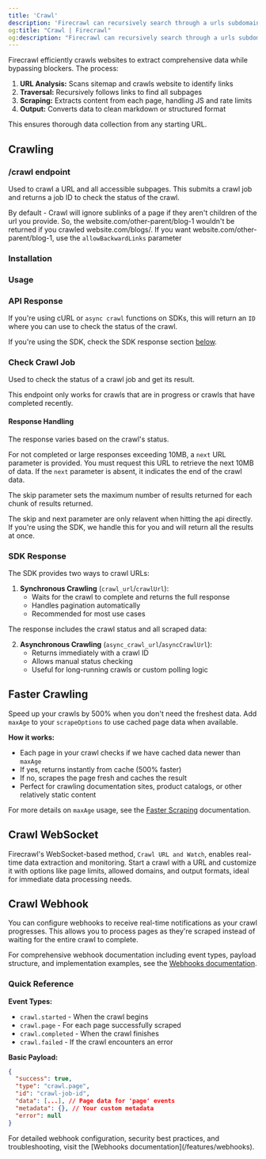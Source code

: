 ```yaml
---
title: 'Crawl'
description: 'Firecrawl can recursively search through a urls subdomains, and gather the content'
og:title: "Crawl | Firecrawl"
og:description: "Firecrawl can recursively search through a urls subdomains, and gather the content"
---
```



Firecrawl efficiently crawls websites to extract comprehensive data while bypassing blockers. The process:

1. **URL Analysis:** Scans sitemap and crawls website to identify links
2. **Traversal:** Recursively follows links to find all subpages
3. **Scraping:** Extracts content from each page, handling JS and rate limits
4. **Output:** Converts data to clean markdown or structured format

This ensures thorough data collection from any starting URL.


## Crawling


### /crawl endpoint

Used to crawl a URL and all accessible subpages. This submits a crawl job and returns a job ID to check the status of the crawl.


<Warning>By default - Crawl will ignore sublinks of a page if they aren't children of the url you provide. So, the website.com/other-parent/blog-1 wouldn't be returned if you crawled website.com/blogs/. If you want website.com/other-parent/blog-1, use the `allowBackwardLinks` parameter</Warning>


### Installation 

<CodeGroup>

<InstallationPython />
<InstallationNode />
<InstallationGo />
<InstallationRust />

</CodeGroup>

### Usage

<CodeGroup>

<CrawlPython />
<CrawlNode />
<CrawlGo />
<CrawlRust />
<CrawlCURL />

</CodeGroup>

### API Response

If you're using cURL or `async crawl` functions on SDKs, this will return an `ID` where you can use to check the status of the crawl.

<Note>If you're using the SDK, check the SDK response section [below](#sdk-response).</Note>

<AsyncCrawlOutput />

### Check Crawl Job

Used to check the status of a crawl job and get its result.

<Note>This endpoint only works for crawls that are in progress or crawls that have completed recently. </Note>


<CodeGroup>

<CheckCrawlJobPython />
<CheckCrawlJobNode />
<CheckCrawlJobGo />
<CheckCrawlJobRust />
<CheckCrawlJobCURL />

</CodeGroup>

#### Response Handling

The response varies based on the crawl's status.

For not completed or large responses exceeding 10MB, a `next` URL parameter is provided. You must request this URL to retrieve the next 10MB of data. If the `next` parameter is absent, it indicates the end of the crawl data.

The skip parameter sets the maximum number of results returned for each chunk of results returned. 

<Info>
The skip and next parameter are only relavent when hitting the api directly. If you're using the SDK, we handle this for you and will return all the results at once.
</Info>


<CodeGroup>
  <CheckCrawlJobOutputScraping />
  <CheckCrawlJobOutputCompleted />
</CodeGroup>

### SDK Response

The SDK provides two ways to crawl URLs:

1. **Synchronous Crawling** (`crawl_url`/`crawlUrl`):
   - Waits for the crawl to complete and returns the full response
   - Handles pagination automatically
   - Recommended for most use cases

<CodeGroup>
  <PythonCrawlExample />
  <NodeCrawlExample />
</CodeGroup>

The response includes the crawl status and all scraped data:

<CodeGroup>
  <PythonCrawlExampleResponse />
  <NodeCrawlExampleResponse />
</CodeGroup>

2. **Asynchronous Crawling** (`async_crawl_url`/`asyncCrawlUrl`):
   - Returns immediately with a crawl ID
   - Allows manual status checking
   - Useful for long-running crawls or custom polling logic

<CodeGroup>
  <AsyncCrawlPython />
  <AsyncCrawlNode />
</CodeGroup>

## Faster Crawling

Speed up your crawls by 500% when you don't need the freshest data. Add `maxAge` to your `scrapeOptions` to use cached page data when available.

<CodeGroup>
  <FastCrawlPython />
  <FastCrawlNode />
  <FastCrawlGo />
  <FastCrawlRust />
  <FastCrawlCURL />
</CodeGroup>

**How it works:**
- Each page in your crawl checks if we have cached data newer than `maxAge`
- If yes, returns instantly from cache (500% faster)
- If no, scrapes the page fresh and caches the result
- Perfect for crawling documentation sites, product catalogs, or other relatively static content

For more details on `maxAge` usage, see the [Faster Scraping](/features/fast-scraping) documentation.

## Crawl WebSocket

Firecrawl's WebSocket-based method, `Crawl URL and Watch`, enables real-time data extraction and monitoring. Start a crawl with a URL and customize it with options like page limits, allowed domains, and output formats, ideal for immediate data processing needs.

<CodeGroup>
  <CrawlWebSocketPython />
  <CrawlWebSocketNode />
</CodeGroup>

## Crawl Webhook

You can configure webhooks to receive real-time notifications as your crawl progresses. This allows you to process pages as they're scraped instead of waiting for the entire crawl to complete.

<CrawlWebhookCURL />

For comprehensive webhook documentation including event types, payload structure, and implementation examples, see the [Webhooks documentation](/features/webhooks).

### Quick Reference

**Event Types:**
- `crawl.started` - When the crawl begins
- `crawl.page` - For each page successfully scraped  
- `crawl.completed` - When the crawl finishes
- `crawl.failed` - If the crawl encounters an error

**Basic Payload:**
```json
{
  "success": true,
  "type": "crawl.page",
  "id": "crawl-job-id",
  "data": [...], // Page data for 'page' events
  "metadata": {}, // Your custom metadata
  "error": null
}
```

<Note>
For detailed webhook configuration, security best practices, and troubleshooting, visit the [Webhooks documentation](/features/webhooks).
</Note>

